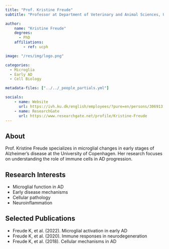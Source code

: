 ```yaml
---
title: "Prof. Kristine Freude"
subtitle: "Professor at Department of Veterinary and Animal Sciences, University of Copenhagen"

author:
    name: "Kristine Freude"
    degrees:
      - PhD
    affiliations:
        - ref: ucph

image: "/res/img/logo.png"

categories:
  - Microglia
  - Early AD
  - Cell Biology

metadata-files: ["../../_people_partials.yml"]

socials:
    - name: Website
      url: https://ivh.ku.dk/english/employees/?pure=en/persons/306913
    - name: ResearchGate
      url: https://www.researchgate.net/profile/Kristine-Freude
---
```


## About

Prof. Kristine Freude specializes in microglial changes in early stages of Alzheimer's disease at the University of Copenhagen. Her research focuses on understanding the role of immune cells in AD progression.

## Research Interests

- Microglial function in AD
- Early disease mechanisms
- Cellular pathology
- Neuroinflammation

## Selected Publications

- Freude K, et al. (2022). Microglial activation in early AD
- Freude K, et al. (2020). Immune responses in neurodegeneration
- Freude K, et al. (2018). Cellular mechanisms in AD 